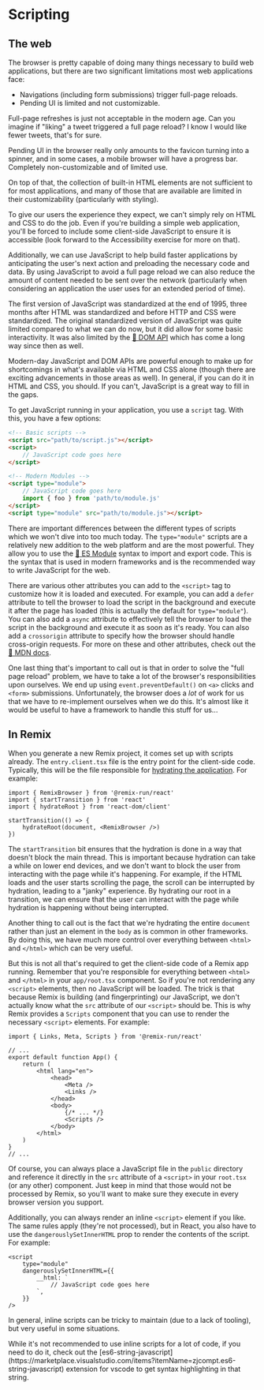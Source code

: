 # Scripting

## The web

The browser is pretty capable of doing many things necessary to build web
applications, but there are two significant limitations most web applications
face:

- Navigations (including form submissions) trigger full-page reloads.
- Pending UI is limited and not customizable.

Full-page refreshes is just not acceptable in the modern age. Can you imagine if
"liking" a tweet triggered a full page reload? I know I would like fewer tweets,
that's for sure.

Pending UI in the browser really only amounts to the favicon turning into a
spinner, and in some cases, a mobile browser will have a progress bar.
Completely non-customizable and of limited use.

On top of that, the collection of built-in HTML elements are not sufficient to
for most applications, and many of those that are available are limited in their
customizability (particularly with styling).

To give our users the experience they expect, we can't simply rely on HTML and
CSS to do the job. Even if you're building a simple web application, you'll be
forced to include some client-side JavaScript to ensure it is accessible (look
forward to the Accessibility exercise for more on that).

Additionally, we can use JavaScript to help build faster applications by
anticipating the user's next action and preloading the necessary code and data.
By using JavaScript to avoid a full page reload we can also reduce the amount of
content needed to be sent over the network (particularly when considering an
application the user uses for an extended period of time).

The first version of JavaScript was standardized at the end of 1995, three
months after HTML was standardized and before HTTP and CSS were standardized.
The original standardized version of JavaScript was quite limited compared to
what we can do now, but it did allow for some basic interactivity. It was also
limited by the
[📜 DOM API](https://developer.mozilla.org/en-US/docs/Web/API/Document_Object_Model)
which has come a long way since then as well.

Modern-day JavaScript and DOM APIs are powerful enough to make up for
shortcomings in what's available via HTML and CSS alone (though there are
exciting advancements in those areas as well). In general, if you can do it in
HTML and CSS, you should. If you can't, JavaScript is a great way to fill in the
gaps.

To get JavaScript running in your application, you use a `script` tag. With
this, you have a few options:

```html
<!-- Basic scripts -->
<script src="path/to/script.js"></script>
<script>
	// JavaScript code goes here
</script>

<!-- Modern Modules -->
<script type="module">
	// JavaScript code goes here
	import { foo } from 'path/to/module.js'
</script>
<script type="module" src="path/to/module.js"></script>
```

There are important differences between the different types of scripts which we
won't dive into too much today. The `type="module"` scripts are a relatively new
addition to the web platform and are the most powerful. They allow you to use
the
[📜 ES Module](https://developer.mozilla.org/en-US/docs/Web/JavaScript/Guide/Modules)
syntax to import and export code. This is the syntax that is used in modern
frameworks and is the recommended way to write JavaScript for the web.

There are various other attributes you can add to the `<script>` tag to
customize how it is loaded and executed. For example, you can add a `defer`
attribute to tell the browser to load the script in the background and execute
it after the page has loaded (this is actually the default for `type="module"`).
You can also add a `async` attribute to effectively tell the browser to load the
script in the background and execute it as soon as it's ready. You can also add
a `crossorigin` attribute to specify how the browser should handle cross-origin
requests. For more on these and other attributes, check out the
[📜 MDN docs](https://developer.mozilla.org/en-US/docs/Web/HTML/Element/script).

One last thing that's important to call out is that in order to solve the "full
page reload" problem, we have to take a lot of the browser's responsibilities
upon ourselves. We end up using `event.preventDefault()` on `<a>` clicks and
`<form>` submissions. Unfortunately, the browser does a _lot_ of work for us
that we have to re-implement ourselves when we do this. It's almost like it
would be useful to have a framework to handle this stuff for us...

## In Remix

When you generate a new Remix project, it comes set up with scripts already. The
`entry.client.tsx` file is the entry point for the client-side code. Typically,
this will be the file responsible for
[hydrating the application](https://react.dev/reference/react-dom/client/hydrateRoot).
For example:

```tsx
import { RemixBrowser } from '@remix-run/react'
import { startTransition } from 'react'
import { hydrateRoot } from 'react-dom/client'

startTransition(() => {
	hydrateRoot(document, <RemixBrowser />)
})
```

The `startTransition` bit ensures that the hydration is done in a way that
doesn't block the main thread. This is important because hydration can take a
while on lower end devices, and we don't want to block the user from interacting
with the page while it's happening. For example, if the HTML loads and the user
starts scrolling the page, the scroll can be interrupted by hydration, leading
to a "janky" experience. By hydrating our root in a transition, we can ensure
that the user can interact with the page while hydration is happening without
being interrupted.

Another thing to call out is the fact that we're hydrating the entire `document`
rather than just an element in the `body` as is common in other frameworks. By
doing this, we have much more control over everything between `<html>` and
`</html>` which can be very useful.

But this is not all that's required to get the client-side code of a Remix app
running. Remember that you're responsible for everything between `<html>` and
`</html>` in your `app/root.tsx` component. So if you're not rendering any
`<script>` elements, then no JavaScript will be loaded. The trick is that
because Remix is building (and fingerprinting) our JavaScript, we don't actually
know what the `src` attribute of our `<script>` should be. This is why Remix
provides a `Scripts` component that you can use to render the necessary
`<script>` elements. For example:

```tsx filename=app/root.tsx lines=1,13
import { Links, Meta, Scripts } from '@remix-run/react'

// ...
export default function App() {
	return (
		<html lang="en">
			<head>
				<Meta />
				<Links />
			</head>
			<body>
				{/* ... */}
				<Scripts />
			</body>
		</html>
	)
}
// ...
```

Of course, you can always place a JavaScript file in the `public` directory and
reference it directly in the `src` attribute of a `<script>` in your `root.tsx`
(or any other) component. Just keep in mind that those would not be processed by
Remix, so you'll want to make sure they execute in every browser version you
support.

Additionally, you can always render an inline `<script>` element if you like.
The same rules apply (they're not processed), but in React, you also have to use
the `dangerouslySetInnerHTML` prop to render the contents of the script. For
example:

```tsx
<script
	type="module"
	dangerouslySetInnerHTML={{
		__html: `
			// JavaScript code goes here
		`,
	}}
/>
```

In general, inline scripts can be tricky to maintain (due to a lack of tooling),
but very useful in some situations.

<callout-success class="aside">
	While it's not recommended to use inline scripts for a lot of code, if you
	need to do it, check out the
	[es6-string-javascript](https://marketplace.visualstudio.com/items?itemName=zjcompt.es6-string-javascript)
	extension for vscode to get syntax highlighting in that string.
</callout-success>
